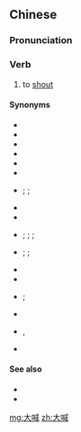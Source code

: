 ==Chinese==
{{zh-forms}}

===Pronunciation===
{{zh-pron
|m=dàhǎn
|h=pfs=thai-hêm
|cat=v
}}

===Verb===
{{zh-verb}}

# to [[shout]]

====Synonyms====
{{rel-top|synonyms of 大喊}}
* {{zh-l|叱咤|tr=chìzhà}}
* {{zh-l|大喝一聲|tr=dà hè yīshēng}}
* {{zh-l|大叫|tr=dàjiào}}
* {{zh-l|大嚷|tr=dàrǎng}}
* {{zh-l|高呼|tr=gāohū}}
* {{zh-l|高聲}}
* {{zh-l|喊}}; {{zh-l|喊叫}}; {{zh-l|喊聲}}
* {{zh-l|呵叱|tr=hēchì}}
* {{zh-l|吼叫|tr=hǒujiào}}
{{rel-mid}}
* {{zh-l|呼}}; {{zh-l|呼喊}}; {{zh-l|呼喚}}; {{zh-l|呼叫}}
* {{zh-l|叫}}; {{zh-l|叫喊}}; {{zh-l|叫嚷}}
* {{zh-l|驚喊|tr=jīnghǎn}}
* {{zh-l|吶喊}}
* {{zh-l|嚷}}; {{zh-l|嚷嚷|tr=rāngrang}}
* {{zh-l|嘶叫|tr=sījiào}}
* {{zh-l|吆喝}}, {{zh-l|邀喝|tr=yāohe}}
* {{zh-l|噪嚷|tr=zàorǎng}}
{{rel-bottom}}

====See also====
* {{zh-l|大喊大叫}}
* {{zh-l|破口大罵}}

[[mg:大喊]]
[[zh:大喊]]